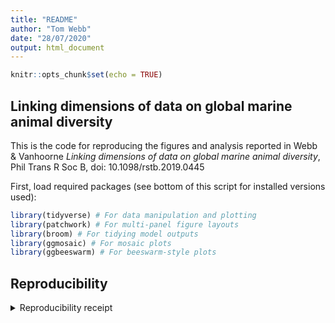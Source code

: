 ```yaml
---
title: "README"
author: "Tom Webb"
date: "28/07/2020"
output: html_document
---
```


```r
knitr::opts_chunk$set(echo = TRUE)
```

## Linking dimensions of data on global marine animal diversity

This is the code for reproducing the figures and analysis reported in Webb & Vanhoorne _Linking dimensions of data on global marine animal diversity_, Phil Trans R Soc B, doi: 10.1098/rstb.2019.0445

First, load required packages (see bottom of this script for installed versions used):
```r
library(tidyverse) # For data manipulation and plotting
library(patchwork) # For multi-panel figure layouts
library(broom) # For tidying model outputs
library(ggmosaic) # For mosaic plots
library(ggbeeswarm) # For beeswarm-style plots
```


## Reproducibility
<details><summary>Reproducibility receipt</summary>
```r
## datetime
Sys.time()

## repository
git2r::repository()

## session info
sessionInfo()
```

